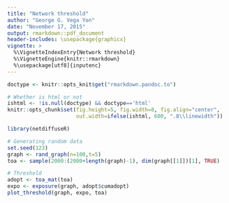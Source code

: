 ```yaml
---
title: "Network threshold"
author: "George G. Vega Yon"
date: "November 17, 2015"
output: rmarkdown::pdf_document
header-includes: \usepackage{graphicx}
vignette: >
  %\VignetteIndexEntry{Network threshold}
  %\VignetteEngine{knitr::rmarkdown}
  %\usepackage[utf8]{inputenc}
---
```


```r
doctype <- knitr::opts_knit$get("rmarkdown.pandoc.to")

# Whether is html or not
ishtml <- !is.null(doctype) && doctype=='html'
knitr::opts_chunk$set(fig.height=5, fig.width=8, fig.align="center", 
                      out.width=ifelse(ishtml, 600, ".8\\linewidth"))
```

```r
library(netdiffuseR)
```

```r
# Generating random data
set.seed(123)
graph <- rand_graph(n=100,t=5)
toa <- sample(2000:(2000+length(graph)-1), dim(graph[[1]])[1], TRUE)

# Threshold
adopt <- toa_mat(toa)
expo <- exposure(graph, adopt$cumadopt)
plot_threshold(graph, expo, toa)
```


